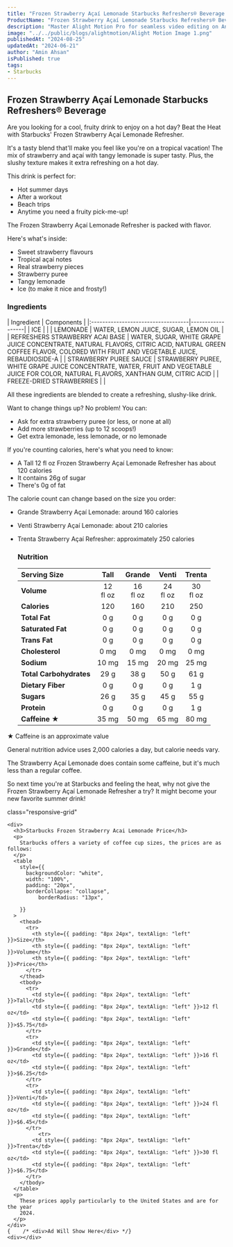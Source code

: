 ```yaml
---
title: "Frozen Strawberry Açaí Lemonade Starbucks Refreshers® Beverage Price & Calories"
ProductName: "Frozen Strawberry Açaí Lemonade Starbucks Refreshers® Beverage" 
description: "Master Alight Motion Pro for seamless video editing on Android, iOS, and Tablets with our ultimate guide, unlocking advanced features and elevating your skills in 2024!"
image: "../../public/blogs/alightmotion/Alight Motion Image 1.png"
publishedAt: "2024-08-25"
updatedAt: "2024-06-21"
author: "Amin Ahsan"
isPublished: true
tags:
- Starbucks
---
```


 
## Frozen Strawberry Açaí Lemonade Starbucks Refreshers® Beverage 

Are you looking for a cool, fruity drink to enjoy on a hot day? Beat the Heat with Starbucks' Frozen Strawberry Açaí Lemonade Refresher. 

It's a tasty blend that'll make you feel like you're on a tropical vacation! The mix of strawberry and açaí with tangy lemonade is super tasty.
Plus, the slushy texture makes it extra refreshing on a hot day.

This drink is perfect for:
- Hot summer days
- After a workout
- Beach trips
- Anytime you need a fruity pick-me-up!

The Frozen Strawberry Açaí Lemonade Refresher is packed with flavor.

Here's what's inside:
- Sweet strawberry flavours
- Tropical açaí notes
- Real strawberry pieces
- Strawberry puree
- Tangy lemonade
- Ice (to make it nice and frosty!)

### Ingredients
  <div style={{ overflowX: "scroll", fontSize: "14px" }}>
    | Ingredient                         | Components       |
    |:-----------------------------------|------------------|
    | ICE                                |                  | 
    | LEMONADE                           | WATER, LEMON JUICE, SUGAR, LEMON OIL                 | 
    |  REFRESHERS STRAWBERRY ACAI BASE   | WATER, SUGAR, WHITE GRAPE JUICE CONCENTRATE, NATURAL FLAVORS, CITRIC ACID, NATURAL GREEN COFFEE FLAVOR, COLORED WITH FRUIT AND VEGETABLE JUICE, REBAUDIOSIDE-A                       | 
    |  STRAWBERRY PUREE SAUCE            | STRAWBERRY PUREE, WHITE GRAPE JUICE CONCENTRATE, WATER, FRUIT AND VEGETABLE JUICE FOR COLOR, NATURAL FLAVORS, XANTHAN GUM, CITRIC ACID                 | 
    | FREEZE-DRIED STRAWBERRIES                             |                  | 
  </div>

All these ingredients are blended to create a refreshing, slushy-like drink.

Want to change things up? No problem! You can:
- Ask for extra strawberry puree (or less, or none at all)
- Add more strawberries (up to 12 scoops!)
- Get extra lemonade, less lemonade, or no lemonade

If you're counting calories, here's what you need to know:
- A  Tall 12 fl oz Frozen Strawberry Açaí Lemonade Refresher has about 120 calories
- It contains 26g of sugar
- There's 0g of fat

The calorie count can change based on the size you order:
- Grande Strawberry Açaí Lemonade: around 160 calories
- Venti Strawberry Açaí Lemonade: about 210 calories
- Trenta Strawberry Açaí Refresher: approximately 250 calories


  ### Nutrition
  |  Serving Size	            | Tall           | Grande        | Venti   | Trenta    |
  |:--------------------------|:--------------:|:-----------:|:--------:|:--------:|
  | **Volume**                | 12 <br/> fl oz | 16 <br/> fl oz |  24 <br/> fl oz | 30 <br/> fl oz |
  | **Calories**              | 120            | 160         | 210      | 250      |
  | **Total Fat**             | 0 g            | 0 g         | 0 g      | 0 g      |
  | **Saturated Fat**         | 0 g            | 0 g         | 0 g      | 0 g      |
  | **Trans Fat**             | 0 g            | 0 g         | 0 g      | 0 g      |
  | **Cholesterol**           | 0 mg           | 0 mg        | 0 mg     | 0 mg     |
  | **Sodium**                | 10 mg           | 15 mg       | 20 mg   | 25 mg    | 
  | **Total Carbohydrates**   | 29 g            | 38 g         | 50 g      | 61 g      |
  | **Dietary Fiber**         | 0 g            | 0 g         | 0 g      | 1 g      |
  | **Sugars**                | 26 g            | 35 g         | 45 g      | 55 g      |
  | **Protein**               | 0 g            | 0 g         | 0 g      | 1 g      |
  | **Caffeine ★**            | 35 mg          | 50 mg      | 65 mg   | 80 mg   |

★ Caffeine is an approximate value

General nutrition advice uses 2,000 calories a day, but calorie needs vary.

The Strawberry Açaí Lemonade does contain some caffeine, but it's much less than a regular coffee.

So next time you're at Starbucks and feeling the heat, why not give the Frozen Strawberry Açaí Lemonade Refresher a try? It might become your new favorite summer drink!

<style jsx>{`
  .table-container {
    overflow-x: auto;
    position: relative;
  }
  .table-container table {
    border-collapse: collapse;
    width: 80%;
  }
  .table-container th,
  .table-container td {
    border: 1px solid #ddd;
    padding: 2px;
    min-width: 30px;
    font-size: 11px;
  }
  .table-container th:first-child,
  .table-container td:first-child {
    position: sticky;
    left: 0;
    background-color: white;
    z-index: 1;
  }
  @media (max-width: 768px) {
    .table-container th:not(:first-child),
    .table-container td:not(:first-child) {
      min-width: 50px;
    }
  }
`}</style>
 <style jsx>{`
  @media (min-width: 768px) {
    .responsive-grid {
      display: grid;
      grid-template-columns: 1fr 1fr;
    }
  }
`}</style>

<div
  style={{
    backgroundColor: "#cee3de",
    borderLeft: "3px solid #0c7556",
   padding: "20px",
    paddingTop: "13px", // Add padding to the top
        display: "grid",
        height: "fit-content",
      }} 
      
  class="responsive-grid"

>
    <div>
      <h3>Starbucks Frozen Strawberry Acai Lemonade Price</h3>
      <p>
        Starbucks offers a variety of coffee cup sizes, the prices are as follows:
      </p>
      <table
        style={{
          backgroundColor: "white",
          width: "100%",
          padding: "20px",
          borderCollapse: "collapse",
              borderRadius: "13px",
          
        }}
      >
        <thead>
          <tr>
            <th style={{ padding: "8px 24px", textAlign: "left" }}>Size</th>
            <th style={{ padding: "8px 24px", textAlign: "left" }}>Volume</th>
            <th style={{ padding: "8px 24px", textAlign: "left" }}>Price</th>
          </tr>
        </thead>
        <tbody>
          <tr>
            <td style={{ padding: "8px 24px", textAlign: "left" }}>Tall</td>
            <td style={{ padding: "8px 24px", textAlign: "left" }}>12 fl oz</td>
            <td style={{ padding: "8px 24px", textAlign: "left" }}>$5.75</td>
          </tr>
          <tr>
            <td style={{ padding: "8px 24px", textAlign: "left" }}>Grande</td>
            <td style={{ padding: "8px 24px", textAlign: "left" }}>16 fl oz</td>
            <td style={{ padding: "8px 24px", textAlign: "left" }}>$6.25</td>
          </tr>
          <tr>
            <td style={{ padding: "8px 24px", textAlign: "left" }}>Venti</td>
            <td style={{ padding: "8px 24px", textAlign: "left" }}>24 fl oz</td>
            <td style={{ padding: "8px 24px", textAlign: "left" }}>$6.45</td>
          </tr>
              <tr>
            <td style={{ padding: "8px 24px", textAlign: "left" }}>Trenta</td>
            <td style={{ padding: "8px 24px", textAlign: "left" }}>30 fl oz</td>
            <td style={{ padding: "8px 24px", textAlign: "left" }}>$6.75</td>
          </tr>
        </tbody>
      </table>
      <p>
        These prices apply particularly to the United States and are for the year
        2024.
      </p>
    </div>
    {    /* <div>Ad Will Show Here</div> */}
    <div></div>
  </div>

